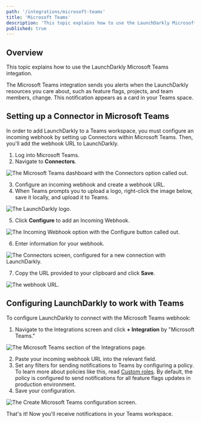 ```yaml
---
path: '/integrations/microsoft-teams'
title: 'Microsoft Teams'
description: 'This topic explains how to use the LaunchDarkly Microsoft Teams integation, which sends alerts to your Teams space when LaunchDarkly resources change.'
published: true
---
```


## Overview

This topic explains how to use the LaunchDarkly Microsoft Teams integation.

The Microsoft Teams integration sends you alerts when the LaunchDarkly resources you care about, such as feature flags, projects, and team members, change. This notification appears as a card in your Teams space.

## Setting up a Connector in Microsoft Teams

In order to add LaunchDarkly to a Teams workspace, you must configure an incoming webhook by setting up Connectors within Microsoft Teams. Then, you'll add the webhook URL to LaunchDarkly.

1. Log into Microsoft Teams.
2. Navigate to **Connectors**.

![The Microsoft Teams dashboard with the Connectors option called out.](../images/ms-teams-connectors-callout.png) 


3. Configure an incoming webhook and create a webhook URL.
4. When Teams prompts you to upload a logo, right-click the image below, save it locally, and upload it to Teams.

![The LaunchDarkly logo.](../images/ms-teams-ld-logo.png) 


5. Click **Configure** to add an Incoming Webhook.

![The Incoming Webhook option with the Configure button called out.](../images/ms-teams-incoming-webhook-callout.png) 

6. Enter information for your webhook.

![The Connectors screen, configured for a new connection with LaunchDarkly.](../images/ms-teams-webhook-connectors-screen.png)

7. Copy the URL provided to your clipboard and click **Save**.

![The webhook URL.](../images/ms-teams-connectors-url.png) 


## Configuring LaunchDarkly to work with Teams

To configure LaunchDarkly to connect with the Microsoft Teams webhook:

1. Navigate to the Integrations screen and click **+ Integration** by "Microsoft Teams."

![The Microsoft Teams section of the Integrations page.](../images/ms-teams-add-integration.png) 


2. Paste your incoming webhook URL into the relevant field.
3. Set any filters for sending notifications to Teams by configuring a policy. To learn more about policies like this, read [Custom roles](/home/account-security/custom-roles). By default, the policy is configured to send notifications for all feature flags updates in production environment.
4. Save your configuration.

![The Create Microsoft Teams configuration screen.](../images/ms-teams-ld-integration-config.png) 


That's it! Now you'll receive notifications in your Teams workspace.

